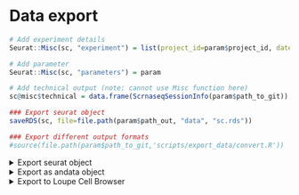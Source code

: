 
<br>

# Data export

```r
# Add experiment details
Seurat::Misc(sc, "experiment") = list(project_id=param$project_id, date=Sys.Date(), species=gsub("_gene_ensembl", "", param$mart_dataset))

# Add parameter
Seurat::Misc(sc, "parameters") = param

# Add technical output (note: cannot use Misc function here)
sc@misc$technical = data.frame(ScrnaseqSessionInfo(param$path_to_git))
```

```r
### Export seurat object
saveRDS(sc, file=file.path(param$path_out, "data", "sc.rds"))

```

```r
### Export different output formats
#source(file.path(param$path_to_git,'scripts/export_data/convert.R'))
```


<details>
  <summary> Export seurat object</summary>
  
  We export the assay data, cell metadata, clustering and visualization.   
    
  Result files:  
  * sc.rds: Seurat object for import into R  
  * cell_metadata.xlsx: Cell metadata in excel format  
  * counts folder: Contains raw count matrix of the entire dataset (sparse matrix)  

</details>


<details>
  <summary>Export as andata object</summary>
  
  We export the assay data, cell metadata, clustering and visualization in andata format.  
    
  Result file:  
  * sc.h5ad: H5AD object   

</details>


<details>
  <summary> Export to Loupe Cell Browser</summary>
  
  If all provided datasets are of type "10x", we export the UMAP 2D visualization, metadata such as the cell clusters, and lists of differentially expressed genes, so you can open and work with these in the Loupe Cell Browser (https://support.10xgenomics.com/single-cell-gene-expression/software/visualization/latest/what-is-loupe-cell-browser).  
    
  Result files are:  
  * Loupe_projection_(umap|pca|...).csv: Seurat UMAP/PCA/... projections for visualization  
  * Loupe_metadata.csv: Seurat cell meta data including clusters and cell cycle phases  
    
  Projections can be imported in Loupe via "Import Projection", cell meta data via "Import Categories" and gene sets via "Import Lists".  

</details>



